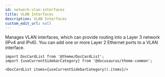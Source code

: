 ```yaml
---
id: network-vlan-interfaces
title: VLAN Interfaces
description: VLAN Interfaces
custom_edit_url: null
---
```




Manages VLAN interfaces, which can provide routing into a Layer 3 network (IPv4 and IPv6). You can add
one or more Layer 2 Ethernet ports to a VLAN interface.




```mdx-code-block
import DocCardList from '@theme/DocCardList';
import {useCurrentSidebarCategory} from '@docusaurus/theme-common';

<DocCardList items={useCurrentSidebarCategory().items}/>
```
      